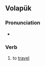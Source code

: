 ==Volapük==

===Pronunciation===
* {{IPA|/beveˈɡøn/|lang=vo}}

===Verb===
{{head|vo|verb}}

# to [[travel]]